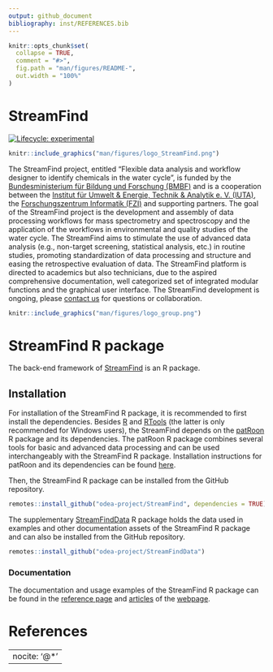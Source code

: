 ```yaml
---
output: github_document
bibliography: inst/REFERENCES.bib
---
```


<!-- README.md is generated from README.Rmd. Please edit that file -->

```r
knitr::opts_chunk$set(
  collapse = TRUE,
  comment = "#>",
  fig.path = "man/figures/README-",
  out.width = "100%"
)
```

# StreamFind

<!-- badges: start -->
[![Lifecycle: experimental](https://img.shields.io/badge/lifecycle-experimental-orange.svg)](https://lifecycle.r-lib.org/articles/stages.html#experimental)
<!-- badges: end -->

```r
knitr::include_graphics("man/figures/logo_StreamFind.png")
```

The StreamFind project, entitled "Flexible data analysis and workflow designer to identify chemicals in the water cycle", is funded by the [Bundesministerium für Bildung und Forschung (BMBF)](https://www.bmbf.de) and is a cooperation between the [Institut für Umwelt & Energie, Technik & Analytik e. V. (IUTA)](https://www.iuta.de), the [Forschungszentrum Informatik (FZI)](https://www.fzi.de/) and supporting partners. The goal of the StreamFind project is the development and assembly of data processing workflows for mass spectrometry and spectroscopy and the application of the workflows in environmental and quality studies of the water cycle. The StreamFind aims to stimulate the use of advanced data analysis (e.g., non-target screening, statistical analysis, etc.) in routine studies, promoting standardization of data processing and structure and easing the retrospective evaluation of data. The StreamFind platform is directed to academics but also technicians, due to the aspired comprehensive documentation, well categorized set of integrated modular functions and the graphical user interface. The StreamFind development is ongoing, please [contact us](mailto:cunha@iuta.de) for questions  or collaboration.

```r
knitr::include_graphics("man/figures/logo_group.png")
```

# StreamFind R package

The back-end framework of [StreamFind](https://github.com/odea-project/StreamFind) is an R package.

## Installation

For installation of the StreamFind R package, it is recommended to first install the dependencies. Besides [R](https://cran.r-project.org/) and [RTools](https://cran.r-project.org/bin/windows/Rtools/) (the latter is only recommended for Windows users), the StreamFind depends on the [patRoon](https://github.com/rickhelmus/patRoon) R package and its dependencies. The patRoon R package combines several tools for basic and advanced data processing and can be used interchangeably with the StreamFind R package. Installation instructions for patRoon and its dependencies can be found [here](https://rickhelmus.github.io/patRoon/handbook_bd/manual-installation.html#r-prerequisites).

Then, the StreamFind R package can be installed from the GitHub repository.

```r
remotes::install_github("odea-project/StreamFind", dependencies = TRUE)
```

The supplementary [StreamFindData](https://github.com/odea-project/StreamFindData) R package holds the data used in examples and other documentation assets of the StreamFind R package and can also be installed from the GitHub repository.

```r
remotes::install_github("odea-project/StreamFindData")
```

### Documentation

The documentation and usage examples of the StreamFind R package can be found in the [reference page](https://odea-project.github.io/StreamFind/reference/index.html) and [articles](https://odea-project.github.io/StreamFind/articles/index.html) of the [webpage](https://odea-project.github.io/StreamFind/index.html).

# References

---
nocite: '@*'
---
